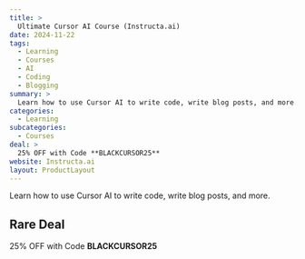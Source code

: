 ```yaml
---
title: >
  Ultimate Cursor AI Course (Instructa.ai)
date: 2024-11-22
tags:
  - Learning
  - Courses
  - AI
  - Coding
  - Blogging
summary: >
  Learn how to use Cursor AI to write code, write blog posts, and more.
categories:
  - Learning
subcategories:
  - Courses
deal: >
  25% OFF with Code **BLACKCURSOR25**
website: Instructa.ai
layout: ProductLayout
---
```

Learn how to use Cursor AI to write code, write blog posts, and more.

## Rare Deal

25% OFF with Code **BLACKCURSOR25**
